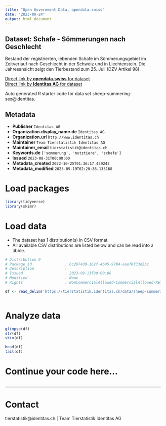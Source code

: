 ```yaml
---
title: "Open Government Data, opendata.swiss"
date: "2023-09-24"
output: html_document
---
```


## Dataset: Schafe - Sömmerungen nach Geschlecht

Bestand der registrierten, lebenden Schafe im Sömmerungsgebiet im Zeitverlauf nach Geschlecht in der Schweiz und in Liechtenstein. Die Jahresansicht zeigt den Tierbestand zum 25. Juli (DZV Artikel 98).

[Direct link by **opendata.swiss** for dataset](https://opendata.swiss/de/dataset/schafe-sommerungen-nach-geschlecht)<br>
[Direct link by **Identitas AG** for dataset](https://tierstatistik.identitas.ch/)

Auto generated R starter code for data set sheep-summering-sex@identitas.

## Metadata

- **Publisher** `Identitas AG`
- **Organization.display_name.de** `Identitas AG`
- **Organization.url** `http://www.identitas.ch`
- **Maintainer** `Team Tierstatistik Identitas AG`
- **Maintainer_email** `tierstatistik@identitas.ch`
- **Keywords.de** `['sommerung', 'nutztiere', 'schafe']`
- **Issued** `2023-08-31T00:00:00`
- **Metadata_created** `2022-10-25T01:36:17.459242`
- **Metadata_modified** `2023-09-19T02:20:38.133168`


# Load packages

```r

library(tidyverse)
library(skimr)

```

# Load data

-   The dataset has 1 distribution(s) in CSV format.
-   All available CSV distributions are listed below and can be read into a tibble.

```r

# Distribution 0
# Package_id               : 6c2974d0-162f-4b45-9784-aaef6f33d5bc
# Description              : 
# Issued                   : 2023-09-13T00:00:00
# Modified                 : None
# Rights                   : NonCommercialAllowed-CommercialAllowed-ReferenceRequired

df <- read_delim('https://tierstatistik.identitas.ch/data/sheep-summering-sex.csv')



```

# Analyze data

```r

glimpse(df)
str(df)
skim(df)

head(df)
tail(df)

```

# Continue your code here...

```r

```

------------------------------------------------------------------------

# Contact

tierstatistik@identitas.ch | Team Tierstatistik Identitas AG

